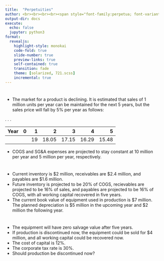 ```yaml
---
title:  "Perpetuities"
author: <br><br><br><br><span style="font-family:perpetua; font-variant:small-caps; color:#606060;">Kerry Back</span><br><br><img src="RiceBusiness-transparent-logo-sm.png"  height=80>
output-dir: docs
execute:
  echo: false
  jupyter: python3
format: 
  revealjs:
    highlight-style: monokai
    code-fold: true
    slide-number: true
    preview-links: true
    self-contained: true
    transition: fade
    theme: [solarized, 721.scss]
    incremental: true
---
```


# 

- The market for a product is declining.  It is estimated that sales of 1 million units per year can be maintained for the next 5 years, but the sales price will fall by 5% per year as follows:


. . .

| Year | 0 | 1 | 2 | 3 | 4 | 5 |
|:---|---:|---:|---:|---:|---:|---:|
| | |  19 | 18.05 | 17.15 | 16.29 | 15.48 |

- COGS and SG&A expenses are projected to stay constant at 10 million per year and 5 million per year, respectively.

#

- Current inventory is $2 million, receivables are $2.4 million, and payables are $1.6 million.  
- Future inventory is projected to be 20% of COGS, recievables are projected to be 16% of sales, and payables are projected to be 16% of COGS, with all working capital recovered in five years.
- The current book value of equipment used in production is $7 million.  The planned depreciation is $5 million in the upcoming year and $2 million the following year.


# 

- The equipment will have zero salvage value after five years.
- If production is discontinued now, the equipment could be sold for $4 million, and all working capital could be recovered now.
- The cost of capital is 12%.
- The corporate tax rate is 30%.
- Should production be discontinued now?

